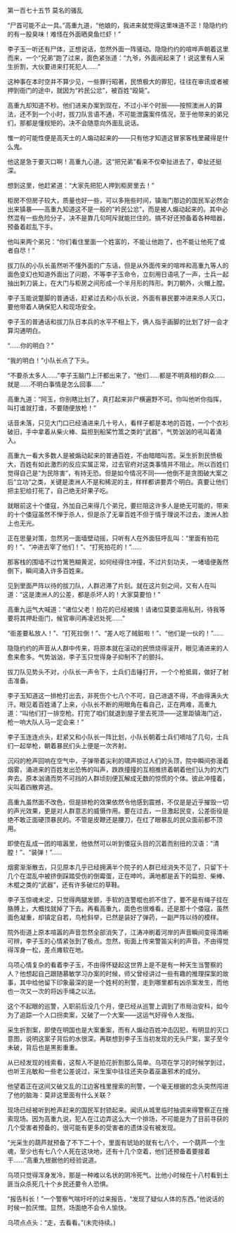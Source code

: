 

第一百七十五节 莫名的骚乱

“尸首可能不止一具。”高重九道，“他娘的，我进来就觉得这里味道不正！隐隐约约的有一股臭味！难怪在外面晒臭鱼烂虾！”

李子玉一听还有尸体，正想说话，忽然外面一阵骚动。隐隐约约的喧哗声朝着这里而来，一个“兄弟”跑了过来，面色紧张道：“九爷，外面闹起来了！说这里有人采生折割，大伙要进来打死犯人……”

这种事在本时空并不算少见，一些罪行昭著，民愤极大的罪犯，往往在审讯或者被押到衙门的途中，就因为“衿民公忿”，被百姓“殴毙”。

高重九却知道不秒。他们进来办案到现在，不过小半个时辰――按照澳洲人的算法，还不到一个小时，拔刀队言语不通，不可能泄露案件情况，至于他带来的弟兄们，那都是懂规矩的。决不会随意向外面乱说话。

惟一的可能性便是高天士的人煽动起来的――只有他才知道这冒家客栈里藏得是什么鬼。

他这是急于要灭口啊！高重九心道。这“把兄弟”看来不仅牵扯进去了，牵扯还挺深。

想到这里，他赶紧道：“大家先把犯人押到柜房里去！”

柜房不但房子较大，质量也好一些，可以多拖些时间，镇海门那边的国民军必然会出来镇暴――高重九知道这不是一般的“衿民公忿”，而是被人煽动起来的。其中必然混有一些危险分子，决不是靠几句呵斥就能拦住的。搞不好还预备着各种暗器，预备着趁乱下手。

他叫来两个弟兄：“你们看住里面一个姓富的，不能让他跑了，也不能让他死了或者自尽！”

拔刀队的小队长虽然听不懂外面的广东话，但是从外面传来的喧哗和高重九等人的面色变幻也知道外面出了问题，不等李子玉命令，立刻用日语吼了一声，士兵一起抽出刺刀装上，在大门与柜房之间形成一个半月形的阵形。刺刀朝外，火帽上膛。

李子玉能说蹩脚的普通话，赶紧过去和小队长说，外面有暴民要冲进来杀人灭口，要他带着人确保犯人和现场安全。

李子玉的普通话和拔刀队日本兵的水平不相上下，俩人指手画脚的比划了好一会才算沟通明白。

“……你的明白？”

“我的明白！”小队长点了下头。

“不要杀太多人……”李子玉脑门上汗都出来了，“他们……都是不明真相的群众……就是……不明白事情是怎么回事……”

高重九道：“阿玉，你别瞎比划了，真打起来非尸横遍野不可。你叫他听你指挥，叫打谁就打谁，不要随便放枪！”

话音未落，只见大门口已经涌进来几十号人，看样子都是本地的百姓，一个个衣衫破旧，手中拿着从柴火棒、扁担到船桨竹篙之类的“武器”，气势汹汹的吼叫着涌入。

高重九一看大多数人是被煽动起来的普通百姓，不由暗暗叫苦。采生折割民愤极大，百姓有如此激烈的反应实属正常，过去官府对这类事情并不阻止。所以百姓们觉得自己是“为民除害”，有持无恐。但是如今情况不同――他倒不是贪图破大案之后“立功”之类，关键是澳洲人不是和稀泥的主，样样都讲要弄个明白。真要让他们把主犯给打死了，自己绝无好果子吃。

就眼前这十个倭寇，外加自己来得几个弟兄，要拦阻这许多人是绝无可能的，带来的十个倭寇虽然不惮于杀人，但是杀了无辜百姓不但于情于理说不过去，澳洲人脸上也无光。

正在思量对策，忽然另一面墙壁动摇，只听有人在外面狂呼乱叫：“里面有拍花的！”、“冲进去宰了他们！”、“打死拍花的！”……

那客栈的围墙不过竹篱笆糊黄泥，如何经得住冲撞，不过片刻功夫，一堵墙便轰然倒下，瞬间涌入许多百姓来。

见到里面严阵以待的拔刀队，人群迟滞了片刻。就在这片刻之间，又有人在叫道：“这是澳洲人的公差，都是杀坏人的！大家莫要怕！”

高重九运气大喊道：“诸位父老！拍花的已经被擒！请诸位莫要滥用私刑，待我等要将其押赴衙门，候官审问再凌迟处死……”

“衙差要私放人！”、“打死拉倒！”、“差人吃了贼脏啦！”、“他们是一伙的！”……

隐隐约约的声音从人群中传来，将原本就在滚动的民愤烧得滚开，眼见涌进来的人愈来愈多。气势汹汹，李子玉只觉得身子抑制不了的颤抖。

拔刀队见势头不对，小队长一声令下，士兵们击锤打开，一个个枪抵肩，做好了射击准备。

李子玉知道这一排枪打出去，非死伤个七八个不可，自己进退不得，不由得满头大汗。眼见着百姓涌了上来，小队长不断的用眼角在看自己，正在两难，高重九道：“叫他们打一排空枪。打完了咱们就退到屋子里去死顶――这里距镇海门近，枪一响大队人马一定会来！”

李子玉连连点头，赶紧又和小队长一阵比划，小队长朝着士兵们嘀咕了几句，士兵们一起举枪，朝着暴民们头上便是一次齐射。

沉闷的枪声回响在空气中，子弹带着尖利的啸声掠过人们的头顶，院中瞬间弥漫着烟雾，涌进来的百姓发出恐怖的叫声，跌跌撞撞的互相推挤着朝着他们认为的大门奔去。原本汹涌而势不可挡的人群顷刻便瓦解成无数的惊慌的个体。彼此冲撞着，尖叫着四散奔逃。

高重九虽然面不改色，但是排枪的效果依然令他感到震撼，不仅是是近乎摧毁一切的声光效果，更是对人群意志的威慑作用。要在过去，一旦激起民变，公差衙役是绝不敢正面硬顶暴民的。不管是皮鞭还是腰刀，在红了眼暴乱的民众面前都不顶用。

即使在乱成一团的喧嚣里，他依然可以听到倭寇头目的沉着而别扭的汉语：“清膛！”、“装弹！”……

烟雾渐渐散去，只见原本几乎已经拥满半个院子的人群已经消失不见了，只留下十几个在混乱中被挤倒踩踏受伤的倒霉蛋，正在呻吟。满地都是丢下的扁担、柴棒、木棍之类的“武器”，还有许多破烂的草鞋。

李子玉惊魂未定，只觉得两腿发颤，手软的连警棍也抓不住了，要不是有绳子挂在胳膊上，大概找就掉了下去。再看高重九，面色也很难看。还是那十个倭寇，虽然面色凝重，却镇定自若，鸟枪斜举，已然是装好了弹药，一副严阵以待的模样。

院外街道上原本喧嚣的声音忽然全部消失了，江涛冲刷着河岸的声音瞬间变得清晰可辨，李子玉的心情紧张到了极点。忽然，街面上传来警笛尖利的声音。不由得觉得浑身一松，差点瘫软在地。

乌项心情复杂的看着李子玉，不由得怀疑起这世界上是不是有一种天生当警察的人？他想起自己跟随慕敏学习办案的时候，师父曾经讲过一些有趣的推理探案的故事，其中给他留下印象最深的是一个姓柯的刑警，走到哪里都有凶杀案发生，而他也一次又一次的将凶手绳之以法。

这个不起眼的巡警，入职前后没几个月，便已经从巡警上调到了市局治安科，如今为了追踪一个人口拐卖案，又破了一个大案――这运气好得令人发指。

采生折割案，即使在明国也是大案重案，而有人煽动百姓冲击囚犯，有明显的灭口意图，说明这案子背后的水很深。再联想到李子玉当初发现的无头尸案，案子至今未破，背后也是黑影重重。

从已经发现的线索看，这帮人不是拍花折割那么简单。乌项在学习的时候学到过，也听王兆敏和一些老公差说过，采生案中往往还夹杂着巫蛊邪术的成分。

他望着正在这间又破又乱的江边客栈里搜索的刑警，一个毫无根据的念头突然闯进了他的脑海：莫非这里面有什么关联？

现场已经被听到枪声赶来的国民军封锁起来。闻讯从城里临时抽调来得警察正在搜索现场。因为高重九说，犯人在江边弄这么大一个排场，不可能是为了目前寻获的几个受害者预备的，很可能有更多的受害者的遗体没有被发现。

“光采生的葫芦就预备了不下二十个，里面有琥珀的就有七八个，一个葫芦一个生魂，至少也有七八个人死在这块地，还有十几个空着，他们还预备着要接着干……”高重九根据他的经验说道。

乌项只觉得浑身发冷，那是一种难以名状的阴冷死气。比他小时候在十八村看到土匪当众杀死几十个乡民还要令人恐惧。

“报告科长！”一个警察气喘吁吁的过来报告，“发现了疑似人体的东西。”他说话的时候一脸厌憎。显然，场面绝不会令人愉快。

乌项点点头：“走，去看看。”(未完待续。)

